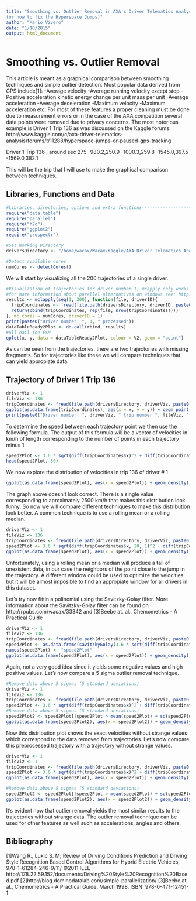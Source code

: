 ```yaml
---
title: "Smoothing vs. Outlier Removal in AXA's Driver Telematics Analysis competition 
(or how to fix the Hyperspace Jumps)"
author: "Mario Vivero"
date: "1/10/2015"
output: html_document
---
```

  Smoothing vs. Outlier Removal 
========================================================
This article is meant as a graphical comparison between smoothing techniques and simple outlier detection. 
Most popular data derived from GPS include[1]: 
-Average velocity
-Average running velocity except stop
-Positive acceleration kinetic energy change per unit mass per unit
-Average acceleration
-Average deceleration
-Maximum velocity
-Maximum acceleration
etc.
For most of these features a proper cleaning must be done due to measurement errors or in the case of the AXA competition
several data points were removed due to privacy concerns. The most notorious example is Driver 1 Trip 136
as was discussed on the Kaggle forums:
http://www.kaggle.com/c/axa-driver-telematics-analysis/forums/t/11288/hyperspace-jumps-or-paused-gps-tracking

Driver 1 Trip 136 , around sec 275
-980.2,250.9
-1000.3,259.8
-1545.0,397.5 
-1569.0,382.1

This will be the trip that I will use to make the graphical comparison between techniques.

Libraries, Functions and Data
------------

```r
#Libraries, directories, options and extra functions----------------------
require("data.table")
require("parallel")
require("h2o")
require("ggplot2")
require("prospectr")

#Set Working Directory
driversDirectory <- "/home/wacax/Wacax/Kaggle/AXA Driver Telematics Analysis/Data/drivers" #change this to your own directories

#Detect available cores
numCores <- detectCores()

```

We will start by visualizing all the 200 trajectories of a single driver.
```r
#Visualization of Trajectories for driver number 1; mcapply only works on linux
#for more information about parallel alternatives on windows see: http://blog.dominodatalab.com/simple-parallelization/
results <- mclapply(seq(1, 200), function(file, driverID){
  tripCoordinates <- fread(file.path(driversDirectory, driverID, paste0(file, ".csv")))
  return(cbind(tripCoordinates, rep(file, nrow(tripCoordinates))))
}, mc.cores = numCores, driverID = 1)
print(paste0("Driver number: ", 1, " processed"))
dataTableReady2Plot <- do.call(rbind, results)
#All hail the FSM
qplot(x, y, data = dataTableReady2Plot, colour = V2, geom = "point")
```

As can be seen from the trajectories, there are two trajectories with missing fragments. So for trajectories like these we will compare techniques that can yield appropiate data.

Trajectory of Driver 1 Trip 136 
------------
```r
driverViz <- 1
fileViz <- 136
tripCoordinates <- fread(file.path(driversDirectory, driverViz, paste0(fileViz, ".csv")))
ggplot(as.data.frame(tripCoordinates), aes(x = x, y = y)) + geom_point()
print(paste0("Driver number: ", driverViz, " trip number ", fileViz, " processed"))
```
To determine the speed between each trajectory point we then use the following formula.
The output of this formula will be a vector of velocities in km/h of length corresponding to the number of points in each trajectory minus 1

```r
speed2Plot <- 3.6 * sqrt(diff(tripCoordinates$x)^2 + diff(tripCoordinates$y)^2)
head(speed2Plot, 50)
```
We now explore the distribution of velocities in trip 136 of driver # 1

```r
ggplot(as.data.frame(speed2Plot), aes(x = speed2Plot)) + geom_density()
```
The graph above doesn't look correct. There is a single value corresponding to aproximately 2500 km/h that makes this distribution look funny. So now we will compare different techniques to make this distribution look better.
A common technique is to use a rolling mean or a rolling median.

```r
driverViz <- 1
fileViz <- 136
tripCoordinates <- fread(file.path(driversDirectory, driverViz, paste0(fileViz, ".csv")))
speed2Plot <- 3.6 * sqrt(diff(tripCoordinates$x, 20, 1)^2 + diff(tripCoordinates$y, 20, 1)^2) / 20
ggplot(as.data.frame(speed2Plot), aes(x = speed2Plot)) + geom_density()

```

Unfortunately, using a rolling mean or a median will produce a tail of unexistent data, in our case the neighbors of the point close to the jump in the trajectory. A different window could be used to optimize the velocities but it will be almost imposible to find an appropiate window for all drivers in this dataset.

Let's try now fittin a polinomial using the Savitzky-Golay filter. More information about the Savitzky-Golay filter can be found on http://rpubs.com/wacax/33342 and [3]Beebe at. al., Chemometrics - A Practical Guide

```r
driverViz <- 1
fileViz <- 136
tripCoordinates <- fread(file.path(driversDirectory, driverViz, paste0(fileViz, ".csv")))
speed2Plot <- as.data.frame(savitzkyGolay(3.6 * sqrt(diff(tripCoordinates$x)^2 + diff(tripCoordinates$y)^2), p = 3, w = 11, m = 0))
names(speed2Plot) <- "speed2Plot"
ggplot(as.data.frame(speed2Plot), aes(x = speed2Plot)) + geom_density()
```

Again, not a very good idea since it yields some negative values and high positive values.
Let's now compare a 5 sigma outlier removal technique.

```r
#Remove data above 5 sigmas (5 standard deviations)
driverViz <- 1
fileViz <- 136
tripCoordinates <- fread(file.path(driversDirectory, driverViz, paste0(fileViz, ".csv")))
speed2Plot <- 3.6 * sqrt(diff(tripCoordinates$x)^2 + diff(tripCoordinates$y)^2)
#Remove data above 5 sigmas (5 standard deviations)
speed2Plot2 <- speed2Plot[!speed2Plot > mean(speed2Plot) + sd(speed2Plot) * 5]
ggplot(as.data.frame(speed2Plot2), aes(x = speed2Plot2)) + geom_density()
```

Now this distribution plot shows the exact velocities without strange values which correspond to the data removed from trajectories.
Let's now compare this preprocessed trajectory with a trajectory without strange values.

```r
driverViz <- 1
fileViz <- 1
tripCoordinates <- fread(file.path(driversDirectory, driverViz, paste0(fileViz, ".csv")))
speed2Plot <- 3.6 * sqrt(diff(tripCoordinates$x)^2 + diff(tripCoordinates$y)^2)
ggplot(as.data.frame(speed2Plot), aes(x = speed2Plot)) + geom_density()

```
```r
#Remove data above 5 sigmas (5 standard deviations)
speed2Plot2 <- speed2Plot[!speed2Plot > mean(speed2Plot) + sd(speed2Plot) * 5]
ggplot(as.data.frame(speed2Plot2), aes(x = speed2Plot2)) + geom_density()
```

It's evident now that outlier removal yields the most similar results to the trajectories without strange data.
The outlier removal technique can be used for other features as well such as accelerations, angles and others.


Bibliography
------------
[1]Wang R., Lukic S. M; Review of Driving Conditions Prediction and Driving Style Recognition Based Control Algorithms for Hybrid Electric Vehicles, 978-1-61284-246-9/11/ ©2011 IEEE http://178.22.59.152/documents/Driving%20Style%20Recognition%20Based.pdf
[2]http://blog.dominodatalab.com/simple-parallelization/
[3]Beebe at. al., Chemometrics - A Practical Guide, March 1998, ISBN: 978-0-471-12451-1
